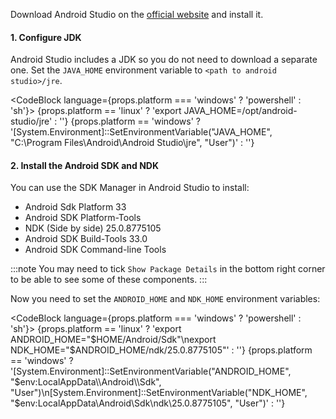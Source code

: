 
Download Android Studio on the [official website](https://developer.android.com/studio) and install it.

#### 1. Configure JDK

Android Studio includes a JDK so you do not need to download a separate one. Set the `JAVA_HOME` environment variable to `<path to android studio>/jre`.

<CodeBlock language={props.platform === 'windows' ? 'powershell' : 'sh'}>
  {props.platform == 'linux' ? 'export JAVA_HOME=/opt/android-studio/jre' : ''}
  {props.platform == 'windows'
    ? '[System.Environment]::SetEnvironmentVariable("JAVA_HOME", "C:\\Program Files\\Android\\Android Studio\\jre", "User")'
    : ''}
</CodeBlock>

#### 2. Install the Android SDK and NDK

You can use the SDK Manager in Android Studio to install:

- Android Sdk Platform 33
- Android SDK Platform-Tools
- NDK (Side by side) 25.0.8775105
- Android SDK Build-Tools 33.0
- Android SDK Command-line Tools

:::note
You may need to tick `Show Package Details` in the bottom right corner to be able to see some of these components.
:::

Now you need to set the `ANDROID_HOME` and `NDK_HOME` environment variables:

<CodeBlock language={props.platform === 'windows' ? 'powershell' : 'sh'}>
  {props.platform == 'linux'
    ? 'export ANDROID_HOME="$HOME/Android/Sdk"\nexport NDK_HOME="$ANDROID_HOME/ndk/25.0.8775105"'
    : ''}
  {props.platform == 'windows' ?
    '[System.Environment]::SetEnvironmentVariable("ANDROID_HOME", "$env:LocalAppData\\Android\\Sdk", "User")\n[System.Environment]::SetEnvironmentVariable("NDK_HOME", "$env:LocalAppData\\Android\\Sdk\\ndk\\25.0.8775105", "User")' : ''}
</CodeBlock>
